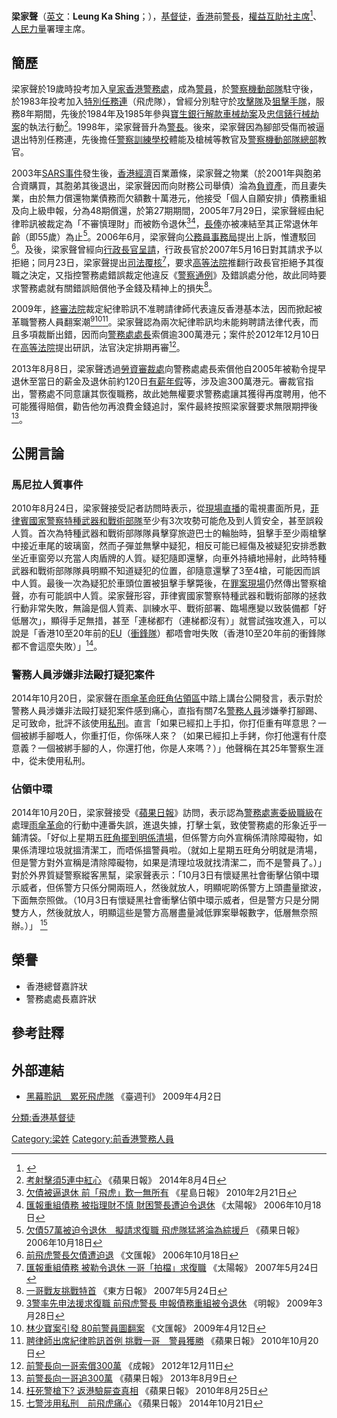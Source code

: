 {{Infobox_officeholder
| name = 梁家聲
| image name = 
| width = 
| Sex = 男
| now = 
| period = 
| different name = 
| Native place = 
| date of birth = {{Birth year and age|1962}}
| date of death =
| place of birth = {{BHKG}}
| party = 
| place of death =
| spouse = 
| relatives =
| religion = [[基督教|基督教]]
| educate =
| past =
*[[警員_(香港)|警員]]<br /><span style="color: blue;"></span>
*[[警員_(香港)|警員]]（[[警察機動部隊|警察機動部隊]]）<br /><span style="color: blue;"></span>
*[[特別任務連#組織|特別任務連攻擊隊]]<br /><span style="color: blue;">（1983年至？）</span>
*[[特別任務連#組織|特別任務連狙擊手隊]]<br /><span style="color: blue;"></span>
*[[警長|警長]]<br /><span style="color: blue;">（1988年至？）</span>
*[[警長|警長]]（[[警察訓練學校|警察訓練學校]]體育教官）<br /><span style="color: blue;">（1999年至？）</span>
*[[警長|警長]]（[[警察訓練學校|警察訓練學校]]教官）<br /><span style="color: blue;"></span>
*[[警長|警長]]（[[警察訓練學校|警察訓練學校]]槍械教官）<br /><span style="color: blue;"></span>
*[[警長|警長]]（[[警察機動部隊總部|警察機動部隊總部]]教官）<br /><span style="color: blue;"></span>
}}

'''梁家聲'''（[[英文|英文]]：'''Leung Ka Shing'''；{{bd|1962年||}}），[[基督徒|基督徒]]，[[香港|香港]]前[[警長|警長]]，[[權益互助社|權益互助社]][[主席|主席]]<ref>{{Cite web |url=http://mrohk.com/About/Team.html |title=成員架構 |access-date=2014-10-27 |archive-date=2014-10-27 |archive-url=https://web.archive.org/web/20141027035006/http://mrohk.com/About/Team.html |dead-url=no }}</ref>、[[人民力量|人民力量]]署理主席。

== 簡歷 ==
梁家聲於19歲時投考加入[[皇家香港警務處|皇家香港警務處]]，成為[[警員_(香港)|警員]]，於[[警察機動部隊|警察機動部隊]]駐守後，於1983年投考加入[[特別任務連|特別任務連]]（飛虎隊），曾經分別駐守於[[特別任務連#組織|攻擊隊]]及[[特別任務連#組織|狙擊手隊]]，服務8年期間，先後於1984年及1985年參與[[寶生銀行解款車械劫案|寶生銀行解款車械劫案]]及[[忠信錶行械劫案|忠信錶行械劫案]]的執法行動<ref>[http://hk.apple.nextmedia.com/news/art/20140804/18821087 考射擊須5連中紅心] {{Wayback|url=http://hk.apple.nextmedia.com/news/art/20140804/18821087 |date=20141108045746 }} 《蘋果日報》 2014年8月4日</ref>。1998年，梁家聲晉升為[[警長|警長]]。後來，梁家聲因為腳部受傷而被逼退出特別任務連，先後擔任[[警察訓練學校|警察訓練學校]]體能及槍械等教官及[[警察機動部隊總部|警察機動部隊總部]]教官。

2003年[[SARS事件|SARS事件]]發生後，[[香港經濟|香港經濟]]百業蕭條，梁家聲之物業（於2001年與胞弟合資購買，其胞弟其後退出，梁家聲因而向財務公司舉債）淪為[[負資產|負資產]]，而且妻失業，由於無力償還物業債務而欠額數十萬港元，他接受「個人自願安排」債務重組及向上級申報，分為48期償還，於第27期期間，2005年7月29日，梁家聲經由紀律聆訊被裁定為「不審慎理財」而被飭令退休<ref>[http://news.singtao.ca/toronto/2010-02-21/hongkong1266747570d2328239.html 欠債被逼退休 前「飛虎」歎一無所有] {{Wayback|url=http://news.singtao.ca/toronto/2010-02-21/hongkong1266747570d2328239.html |date=20141027042856 }} 《星島日報》 2010年2月21日</ref><ref>[http://the-sun.on.cc/channels/news/20061018/20061018020648_0000.html 匯報重組債務 被指理財不慎 財困警長遭迫令退休] {{Wayback|url=http://the-sun.on.cc/channels/news/20061018/20061018020648_0000.html |date=20141109075022 }} 《太陽報》 2006年10月18日</ref>，[[長俸|長俸]]亦被凍結至其正常退休年齡（即55歲）為止<ref>[http://hk.apple.nextmedia.com/news/art/20061018/6416983 欠債57萬被迫令退休　擬請求復職 飛虎隊猛將淪為綜援戶] {{Wayback|url=http://hk.apple.nextmedia.com/news/art/20061018/6416983 |date=20141108051448 }} 《蘋果日報》 2006年10月18日</ref>。2006年6月，梁家聲向[[公務員事務局|公務員事務局]]提出上訴，惟遭駁回<ref>[http://paper.wenweipo.com/2006/10/18/HK0610180054.htm 前飛虎警長欠債遭迫退] {{Wayback|url=http://paper.wenweipo.com/2006/10/18/HK0610180054.htm |date=20141027044324 }} 《文匯報》 2006年10月18日</ref>。及後，梁家聲曾經向[[行政長官|行政長官]][[呈請|呈請]]，行政長官於2007年5月16日對其請求予以拒絕；同月23日，梁家聲提出[[司法覆核|司法覆核]]<ref>[http://the-sun.on.cc/channels/news/20070524/20070524014808_0000.html 匯報重組債務 被勒令退休 一哥「拍檔」求復職] {{Wayback|url=http://the-sun.on.cc/channels/news/20070524/20070524014808_0000.html |date=20141108092225 }} 《太陽報》 2007年5月24日</ref>，要求[[高等法院|高等法院]]推翻行政長官拒絕予其復職之決定，又指控警務處錯誤裁定他違反《[[警察通例|警察通例]]》及錯誤處分他，故此同時要求警務處就有關錯誤賠償他予金錢及精神上的損失<ref>[http://orientaldaily.on.cc/archive/20070524/new/new_a31cnt.html 一哥戰友挑戰特首] {{Wayback|url=http://orientaldaily.on.cc/archive/20070524/new/new_a31cnt.html |date=20141108092446 }} 《東方日報》 2007年5月24日</ref>。

2009年，[[終審法院|終審法院]]裁定紀律聆訊不准聘請律師代表違反香港基本法，因而掀起被革職警務人員翻案潮<ref>[http://life.mingpao.com/cfm/dailynews3b.cfm?File=20090328/nalgc/gca1.txt 3警率先申法援求復職 前飛虎警長 申報債務重組被令退休] {{Wayback|url=http://life.mingpao.com/cfm/dailynews3b.cfm?File=20090328%2Fnalgc%2Fgca1.txt |date=20160304204629 }} 《明報》 2009年3月28日</ref><ref>[http://paper.wenweipo.com/2009/04/12/HK0904120019.htm 林少寶案引發 80前警員圖翻案] {{Wayback|url=http://paper.wenweipo.com/2009/04/12/HK0904120019.htm |date=20141029055258 }} 《文匯報》 2009年4月12日</ref><ref>[http://hk.apple.nextmedia.com/news/art/20101020/14572387 聘律師出席紀律聆訊首例 挑戰一哥　警員獲勝] {{Wayback|url=http://hk.apple.nextmedia.com/news/art/20101020/14572387 |date=20141108051707 }} 《蘋果日報》 2010年10月20日</ref>。梁家聲認為兩次紀律聆訊均未能夠聘請法律代表，而且多項裁斷出錯，因而向[[警務處處長|警務處處長]]索償逾300萬港元；案件於2012年12月10日在[[高等法院|高等法院]]提出研訊，法官決定排期再審<ref>[http://www.singpao.com/xw/gat/201212/t20121211_407100.html 前警長向一哥索償300萬] {{Wayback|url=http://www.singpao.com/xw/gat/201212/t20121211_407100.html |date=20141027034147 }} 《成報》 2012年12月11日</ref>。

2013年8月8日，梁家聲透過[[勞資審裁處|勞資審裁處]]向警務處處長索償他自2005年被勒令提早退休至當日的薪金及退休前約120日[[有薪年假|有薪年假]]等，涉及逾300萬港元。審裁官指出，警務處不同意讓其恢復職務，故此她無權要求警務處讓其獲得再度聘用，他不可能獲得賠償，勸告他勿再浪費金錢追討，案件最終按照梁家聲要求無限期押後<ref>[http://hk.apple.nextmedia.com/news/art/20130809/18370618 前警長向一哥追300萬] {{Wayback|url=http://hk.apple.nextmedia.com/news/art/20130809/18370618 |date=20141108045552 }} 《蘋果日報》 2013年8月9日</ref>。

== 公開言論 ==
=== 馬尼拉人質事件 ===
2010年8月24日，梁家聲接受記者訪問時表示，從[[現場直播|現場直播]]的電視畫面所見，[[菲律賓國家警察特種武器和戰術部隊|菲律賓國家警察特種武器和戰術部隊]]至少有3次攻勢可能危及到人質安全，甚至誤殺人質。首次為特種武器和戰術部隊隊員擊穿旅遊巴士的輪胎時，狙擊手至少兩槍擊中接近車尾的玻璃窗，然而子彈並無擊中疑犯，相反可能已經傷及被疑犯安排悉數坐近車窗旁以充當人肉盾牌的人質。疑犯隨即還擊，向車外持續地掃射，此時特種武器和戰術部隊隊員明顯不知道疑犯的位置，卻隨意還擊了3至4槍，可能因而誤中人質。最後一次為疑犯於車頭位置被狙擊手擊斃後，在[[罪案現場|罪案現場]]仍然傳出警察槍聲，亦有可能誤中人質。梁家聲形容，菲律賓國家警察特種武器和戰術部隊的拯救行動非常失敗，無論是個人質素、訓練水平、戰­術部署、臨場應變以致裝備都「好低層次」，顯得手足無措，甚至「連梯都冇（連梯都沒有）」就嘗試強攻­進入，可以說是「香港10至20年前的[[EU|EU]]（[[衝鋒隊_(香港)|衝鋒隊]]）都唔會咁失敗（香港10至20年前的衝鋒隊都不會這麼失敗）」<ref>[http://hk.dv.nextmedia.com/actionnews/local/20100825/14380496/14380887 枉死警槍下? 返港驗屍查真相] {{Wayback|url=http://hk.dv.nextmedia.com/actionnews/local/20100825/14380496/14380887 |date=20141027050311 }} 《蘋果日報》 2010年8月25日</ref>。

=== 警務人員涉嫌非法毆打疑犯案件 ===
2014年10月20日，梁家聲在[[雨傘革命佔領區|雨傘革命旺角佔領區]]中踏上講台公開發言，表示對於警務人員涉嫌非法毆打疑犯案件感到痛心，直指有關7名[[警務人員|警務人員]]涉嫌拳打腳踢、足可致命，批評不該使用[[私刑|私刑]]。直言「如果已經扣上手扣，你打佢重有咩意思？一個被綁手腳嘅人，你重打佢，你係咪人來？（如果已經扣上手銬，你打他還有什麼意義？一個被綁手腳的人，你還打他，你是人來嗎？）」他聲稱在其25年警察生涯中，從未使用私刑。

=== 佔領中環 ===
2014年10月20日，梁家聲接受《[[蘋果日報|蘋果日報]]》訪問，表示認為[[香港警務處憲委級職級|警務處憲委級職級]]在處理[[雨傘革命|雨傘革命]]的行動中連番失誤，進退失據，打擊士氣，致使警務處的形象近乎一鋪清袋。「好似上星期五[[雨傘革命時間軸_(2014年10月)|旺角擺到明係清場]]，但係警方向外宣稱係清除障礙物，如果係清理垃圾就搵清潔工，而唔係搵警員啦。（就如上星期五旺角分明就是清場，但是警方對外宣稱是清除障礙物，如果是清理垃圾就找清潔二，而不是警員了。）」對於外界質疑警察縱客黑幫，梁家聲表示：「10月3日有懷疑黑社會衝擊佔領中環示威者，但係警方只係分開兩班人，然後就放人，明顯呢啲係警方上頭盡量撳波，下面無奈照做。（10月3日有懷疑黑社會衝擊佔領中環示威者，但是警方只是分開雙方人，然後就放人，明顯這些是警方高層盡量減低罪案舉報數字，低層無奈照辦。）」 <ref>[http://hk.apple.appledaily.com/news/art/20141021/18906863?top=24h 七警涉用私刑　前飛虎痛心] {{Wayback|url=http://hk.apple.appledaily.com/news/art/20141021/18906863?top=24h |date=20141027035240 }} 《蘋果日報》 2014年10月21日</ref>

== 榮譽 ==
*香港總督嘉許狀
*警務處處長嘉許狀

== 參考註釋 ==
{{Reflist}}

== 外部連結 ==
*[http://hk.next.nextmedia.com/article/995/12590557 黑幕聆訊　累死飛虎隊]{{Wayback|url=http://hk.next.nextmedia.com/article/995/12590557 |date=20141108044920 }} 《臺週刊》 2009年4月2日

[[Category:梁姓|Category:梁姓]]
[[分類:香港基督徒|分類:香港基督徒]]
[[Category:前香港警務人員|Category:前香港警務人員]]